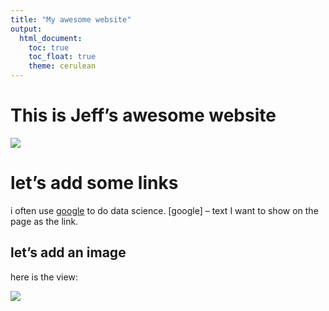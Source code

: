 ```yaml
---
title: "My awesome website"
output: 
  html_document:
    toc: true
    toc_float: true
    theme: cerulean
---
```


# This is Jeff's awesome website

![](https://media.giphy.com/media/drXGoW1iudhKw/giphy.gif)

# let's add some links

i often use [google](google.com) to do data science.
[google] -- text I want to show on the page as the link.

## let's add an image

here is the view:

![](view.jpg) 










